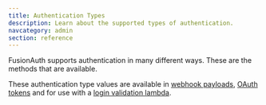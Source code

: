 ```yaml
---
title: Authentication Types
description: Learn about the supported types of authentication.
navcategory: admin
section: reference
---
```


FusionAuth supports authentication in many different ways. These are the methods that are available.

<AuthenticationTypes showVersion="true" />

These authentication type values are available in [webhook payloads](/docs/extend/events-and-webhooks/events/user-login-success), [OAuth tokens](/docs/lifecycle/authenticate-users/oauth/tokens) and for use with a [login validation lambda](/docs/extend/code/lambdas/login-validation).
